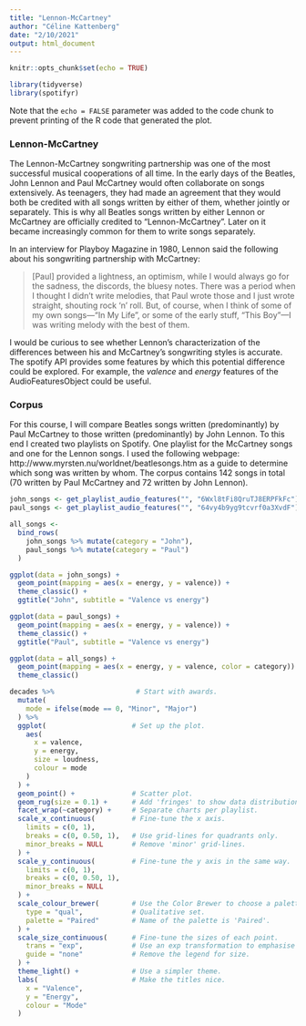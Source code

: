 ```yaml
---
title: "Lennon-McCartney"
author: "Céline Kattenberg"
date: "2/10/2021"
output: html_document
---
```


```r
knitr::opts_chunk$set(echo = TRUE)
```

```r
library(tidyverse)
library(spotifyr)
```

Note that the `echo = FALSE` parameter was added to the code chunk to prevent printing of the R code that generated the plot.

### Lennon-McCartney

The Lennon-McCartney songwriting partnership was one of the most successful musical cooperations of all time. In the early days of the Beatles, John Lennon and Paul McCartney would often collaborate on songs extensively. As teenagers, they had made an agreement that they would both be credited with all songs written by either of them, whether jointly or separately. This is why all Beatles songs written by either Lennon or McCartney are officially credited to "Lennon-McCartney". Later on it became increasingly common for them to write songs separately. 

In an interview for Playboy Magazine in 1980, Lennon said the following about his songwriting partnership with McCartney:

> [Paul] provided a lightness, an optimism, while I would always go for the sadness, the discords, the bluesy notes. There was a period when I thought I didn't write melodies, that Paul wrote those and I just wrote straight, shouting rock 'n' roll. But, of course, when I think of some of my own songs—"In My Life", or some of the early stuff, "This Boy"—I was writing melody with the best of them.
  
I would be curious to see whether Lennon's characterization of the differences between his and McCartney's songwriting styles is accurate. The spotify API provides some features by which this potential difference could be explored. For example, the *valence* and *energy* features of the AudioFeaturesObject could be useful.

### Corpus

For this course, I will compare Beatles songs written (predominantly) by Paul McCartney to those written (predominantly) by John Lennon. To this end I created two playlists on Spotify. One playlist for the McCartney songs and one for the Lennon songs. I used the following webpage: http://www.myrsten.nu/worldnet/beatlesongs.htm as a guide to determine which song was written by whom. The corpus contains 142 songs in total (70 written by Paul McCartney and 72 written by John Lennon).

```r
john_songs <- get_playlist_audio_features("", "6Wxl8tFi8QruTJ8ERPFkFc")
paul_songs <- get_playlist_audio_features("", "64vy4b9yg9tcvrf0a3XvdF")

```

```r
all_songs <- 
  bind_rows(
    john_songs %>% mutate(category = "John"),
    paul_songs %>% mutate(category = "Paul")
  )
```



```r
ggplot(data = john_songs) + 
  geom_point(mapping = aes(x = energy, y = valence)) +
  theme_classic() +
  ggtitle("John", subtitle = "Valence vs energy")

ggplot(data = paul_songs) + 
  geom_point(mapping = aes(x = energy, y = valence)) + 
  theme_classic() +
  ggtitle("Paul", subtitle = "Valence vs energy")

ggplot(data = all_songs) + 
  geom_point(mapping = aes(x = energy, y = valence, color = category)) +
  theme_classic()
```

```r
decades %>%                    # Start with awards.
  mutate(
    mode = ifelse(mode == 0, "Minor", "Major")
  ) %>%
  ggplot(                     # Set up the plot.
    aes(
      x = valence,
      y = energy,
      size = loudness,
      colour = mode
    )
  ) +
  geom_point() +              # Scatter plot.
  geom_rug(size = 0.1) +      # Add 'fringes' to show data distribution. 
  facet_wrap(~category) +     # Separate charts per playlist.
  scale_x_continuous(         # Fine-tune the x axis.
    limits = c(0, 1),
    breaks = c(0, 0.50, 1),   # Use grid-lines for quadrants only.
    minor_breaks = NULL       # Remove 'minor' grid-lines.
  ) +
  scale_y_continuous(         # Fine-tune the y axis in the same way.
    limits = c(0, 1),
    breaks = c(0, 0.50, 1),
    minor_breaks = NULL
  ) +
  scale_colour_brewer(        # Use the Color Brewer to choose a palette.
    type = "qual",            # Qualitative set.
    palette = "Paired"        # Name of the palette is 'Paired'.
  ) +
  scale_size_continuous(      # Fine-tune the sizes of each point.
    trans = "exp",            # Use an exp transformation to emphasise loud.
    guide = "none"            # Remove the legend for size.
  ) +
  theme_light() +             # Use a simpler theme.
  labs(                       # Make the titles nice.
    x = "Valence",
    y = "Energy",
    colour = "Mode"
  )
```

